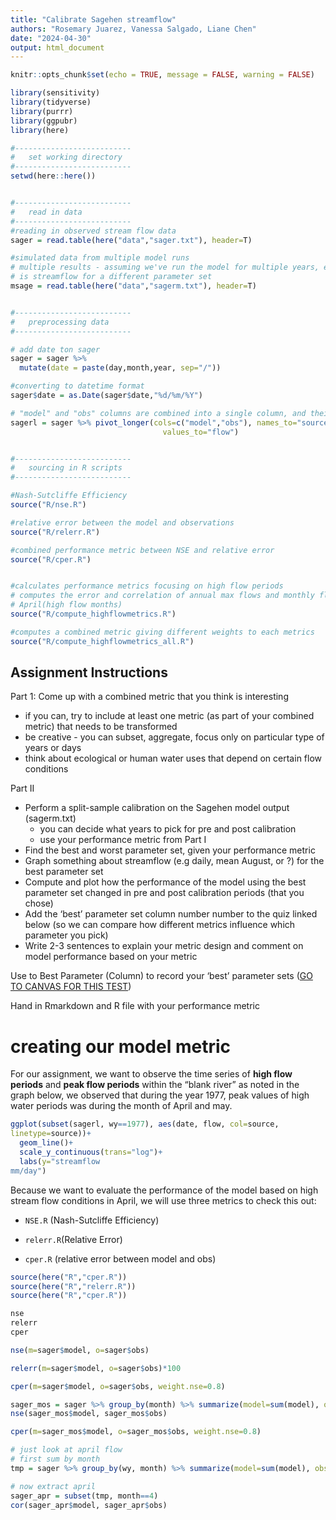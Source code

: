 ```yaml
---
title: "Calibrate Sagehen streamflow"
authors: "Rosemary Juarez, Vanessa Salgado, Liane Chen"
date: "2024-04-30"
output: html_document
---
```


```r
knitr::opts_chunk$set(echo = TRUE, message = FALSE, warning = FALSE)

library(sensitivity)
library(tidyverse)
library(purrr)
library(ggpubr)
library(here)
```

```r

#--------------------------
#   set working directory
#--------------------------
setwd(here::here())


#--------------------------
#   read in data
#--------------------------
#reading in observed stream flow data
sager = read.table(here("data","sager.txt"), header=T)

#simulated data from multiple model runs
# multiple results - assuming we've run the model for multiple years, each column
# is streamflow for a different parameter set
msage = read.table(here("data","sagerm.txt"), header=T)


#--------------------------
#   preprocessing data
#--------------------------

# add date ton sager
sager = sager %>%
  mutate(date = paste(day,month,year, sep="/"))

#converting to datetime format
sager$date = as.Date(sager$date,"%d/%m/%Y")

# "model" and "obs" columns are combined into a single column, and their corresponding values are placed in another column. 
sagerl = sager %>% pivot_longer(cols=c("model","obs"), names_to="source",
                                  values_to="flow")


#--------------------------
#   sourcing in R scripts
#--------------------------

#Nash-Sutcliffe Efficiency
source("R/nse.R")

#relative error between the model and observations
source("R/relerr.R")

#combined performance metric between NSE and relative error
source("R/cper.R")


#calculates performance metrics focusing on high flow periods
# computes the error and correlation of annual max flows and monthly flows during 
# April(high flow months)
source("R/compute_highflowmetrics.R")

#computes a combined metric giving different weights to each metrics
source("R/compute_highflowmetrics_all.R")

```

## Assignment Instructions

Part 1: Come up with a combined metric that you think is interesting

-   if you can, try to include at least one metric (as part of your combined metric) that needs to be transformed
-   be creative - you can subset, aggregate, focus only on particular type of years or days
-   think about ecological or human water uses that depend on certain flow conditions

Part II

-   Perform a split-sample calibration on the Sagehen model output (sagerm.txt)
    -   you can decide what years to pick for pre and post calibration
    -   use your performance metric from Part I
-   Find the best and worst parameter set, given your performance metric
-   Graph something about streamflow (e.g daily, mean August, or ?) for the best parameter set
-   Compute and plot how the performance of the model using the best parameter set changed in pre and post calibration periods (that you chose)
-   Add the 'best' parameter set column number number to the quiz linked below (so we can compare how different metrics influence which parameter you pick)
-   Write 2-3 sentences to explain your metric design and comment on model performance based on your metric

Use to Best Parameter (Column) to record your 'best' parameter sets ([GO TO CANVAS FOR THIS TEST](https://ucsb.instructure.com/courses/19594/assignments/240440))

Hand in Rmarkdown and R file with your performance metric

# creating our model metric

For our assignment, we want to observe the time series of **high flow periods** and **peak flow periods** within the "blank river" as noted in the graph below, we observed that during the year 1977, peak values of high water periods was during the month of April and may.

```r
ggplot(subset(sagerl, wy==1977), aes(date, flow, col=source,
linetype=source))+
  geom_line()+
  scale_y_continuous(trans="log")+
  labs(y="streamflow
mm/day")
```

Because we want to evaluate the performance of the model based on high stream flow conditions in April, we will use three metrics to check this out:

-   `NSE.R` (Nash-Sutcliffe Efficiency)

-    `relerr.R`(Relative Error)

-    `cper.R` (relative error between model and obs)

```r
source(here("R","cper.R")) 
source(here("R","relerr.R"))
source(here("R","cper.R")) 

nse
relerr
cper
```

```r
nse(m=sager$model, o=sager$obs)
```

```r
relerr(m=sager$model, o=sager$obs)*100
```

```r
cper(m=sager$model, o=sager$obs, weight.nse=0.8)
```

```r
sager_mos = sager %>% group_by(month) %>% summarize(model=sum(model), obs=sum(obs))
nse(sager_mos$model, sager_mos$obs)
```

```r
cper(m=sager_mos$model, o=sager_mos$obs, weight.nse=0.8)
```

```r
# just look at april flow
# first sum by month
tmp = sager %>% group_by(wy, month) %>% summarize(model=sum(model), obs=sum(obs))

# now extract april
sager_apr = subset(tmp, month==4)
cor(sager_apr$model, sager_apr$obs)

```

